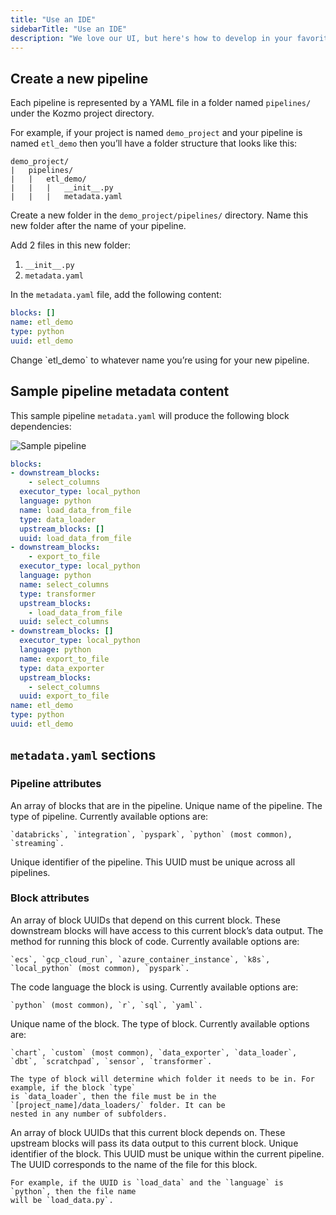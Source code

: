 ```yaml
---
title: "Use an IDE"
sidebarTitle: "Use an IDE"
description: "We love our UI, but here's how to develop in your favorite IDE, too."
---
```


## Create a new pipeline

Each pipeline is represented by a YAML file in a folder named `pipelines/` under the Kozmo
project directory.

For example, if your project is named `demo_project` and your pipeline is named `etl_demo` then
you’ll have a folder structure that looks like this:

```
demo_project/
|   pipelines/
|   |   etl_demo/
|   |   |   __init__.py
|   |   |   metadata.yaml
```

Create a new folder in the `demo_project/pipelines/` directory. Name this new folder after the name
of your pipeline.

Add 2 files in this new folder:

1. `__init__.py`
1. `metadata.yaml`

In the `metadata.yaml` file, add the following content:

```yaml
blocks: []
name: etl_demo
type: python
uuid: etl_demo
```

<Note>
    Change `etl_demo` to whatever name you’re using for your new pipeline.
</Note>


## Sample pipeline metadata content

This sample pipeline `metadata.yaml` will produce the following block dependencies:

<Frame>
    <img
        alt="Sample pipeline"
        src="https://github.com/kozmoai/assets/blob/main/data-pipeline-overview.png?raw=True"
    />
</Frame>

```yaml
blocks:
- downstream_blocks:
    - select_columns
  executor_type: local_python
  language: python
  name: load_data_from_file
  type: data_loader
  upstream_blocks: []
  uuid: load_data_from_file
- downstream_blocks:
    - export_to_file
  executor_type: local_python
  language: python
  name: select_columns
  type: transformer
  upstream_blocks:
    - load_data_from_file
  uuid: select_columns
- downstream_blocks: []
  executor_type: local_python
  language: python
  name: export_to_file
  type: data_exporter
  upstream_blocks:
    - select_columns
  uuid: export_to_file
name: etl_demo
type: python
uuid: etl_demo
```

## `metadata.yaml` sections

### Pipeline attributes

<ParamField path="blocks" type="array of objects">
    An array of blocks that are in the pipeline.
</ParamField>

<ParamField path="name" type="string">
    Unique name of the pipeline.
</ParamField>

<ParamField path="type" type="string enum">
    The type of pipeline. Currently available options are:

    `databricks`, `integration`, `pyspark`, `python` (most common), `streaming`.
</ParamField>

<ParamField path="uuid" type="string">
    Unique identifier of the pipeline. This UUID must be unique across all pipelines.
</ParamField>

### Block attributes

<ParamField path="downstream_blocks" type="array of strings">
    An array of block UUIDs that depend on this current block.
    These downstream blocks will have access to this current block’s data output.
</ParamField>

<ParamField path="executor_type" type="string enum">
    The method for running this block of code. Currently available options are:

    `ecs`, `gcp_cloud_run`, `azure_container_instance`, `k8s`, `local_python` (most common), `pyspark`.
</ParamField>

<ParamField path="language" type="string enum">
    The code language the block is using. Currently available options are:

    `python` (most common), `r`, `sql`, `yaml`.
</ParamField>

<ParamField path="name" type="string">
    Unique name of the block.
</ParamField>

<ParamField path="type" type="string enum">
    The type of block. Currently available options are:

    `chart`, `custom` (most common), `data_exporter`, `data_loader`, `dbt`, `scratchpad`, `sensor`, `transformer`.

    The type of block will determine which folder it needs to be in. For example, if the block `type`
    is `data_loader`, then the file must be in the `[project_name]/data_loaders/` folder. It can be
    nested in any number of subfolders.
</ParamField>

<ParamField path="upstream_blocks" type="array of strings">
    An array of block UUIDs that this current block depends on.
    These upstream blocks will pass its data output to this current block.
</ParamField>

<ParamField path="uuid" type="string">
    Unique identifier of the block. This UUID must be unique within the current pipeline. The UUID
    corresponds to the name of the file for this block.

    For example, if the UUID is `load_data` and the `language` is `python`, then the file name
    will be `load_data.py`.
</ParamField>
